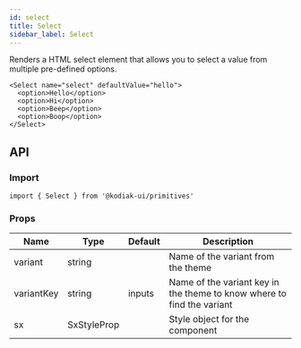 ```yaml
---
id: select
title: Select
sidebar_label: Select
---
```


Renders a HTML select element that allows you to select a value from multiple pre-defined options.

```tsx
<Select name="select" defaultValue="hello">
  <option>Hello</option>
  <option>Hi</option>
  <option>Beep</option>
  <option>Boop</option>
</Select>
```

## API

### Import

```tsx
import { Select } from '@kodiak-ui/primitives'
```

### Props

| Name       | Type        | Default | Description                                                            |
| ---------- | ----------- | ------- | ---------------------------------------------------------------------- |
| variant    | string      |         | Name of the variant from the theme                                     |
| variantKey | string      | inputs  | Name of the variant key in the theme to know where to find the variant |
| sx         | SxStyleProp |         | Style object for the component                                         |
